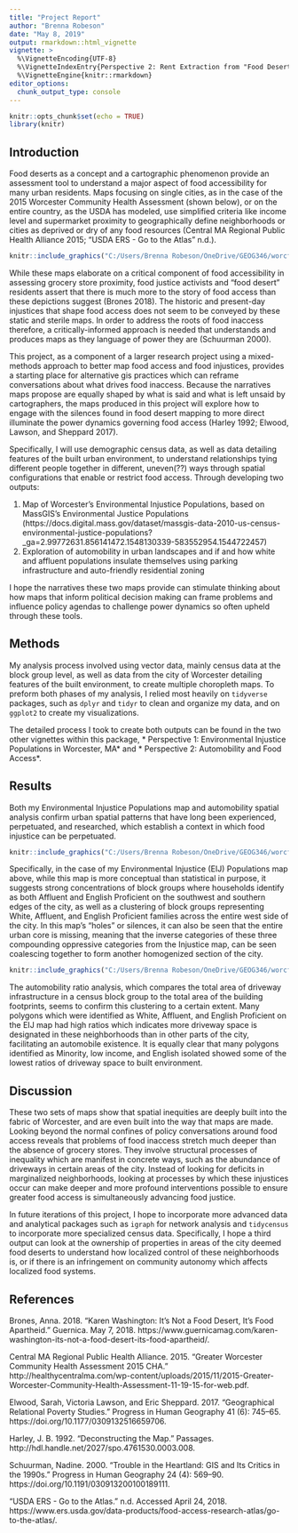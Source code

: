 ```yaml
---
title: "Project Report"
author: "Brenna Robeson"
date: "May 8, 2019"
output: rmarkdown::html_vignette
vignette: >
  %\VignetteEncoding{UTF-8}
  %\VignetteIndexEntry{Perspective 2: Rent Extraction from "Food Deserts"}
  %\VignetteEngine{knitr::rmarkdown}
editor_options: 
  chunk_output_type: console
---
```


```r
knitr::opts_chunk$set(echo = TRUE)
library(knitr)
```

## Introduction

Food deserts as a concept and a cartographic phenomenon provide an assessment tool to understand a major aspect of food accessibility for many urban residents. Maps focusing on single cities, as in the case of the 2015 Worcester Community Health Assessment (shown below), or on the entire country, as the USDA has modeled, use simplified criteria like income level and supermarket proximity to geographically define neighborhoods or cities as deprived or dry of any food resources (Central MA Regional Public Health Alliance 2015; “USDA ERS - Go to the Atlas” n.d.). 

```r
knitr::include_graphics("C:/Users/Brenna Robeson/OneDrive/GEOG346/worcfoodaccess/figures/USDA_FDMap.png")
```

While these maps elaborate on a critical component of food accessibility in assessing grocery store proximity, food justice activists and “food desert” residents assert that there is much more to the story of food access than these depictions suggest (Brones 2018). The historic and present-day injustices that shape food access does not seem to be conveyed by these static and sterile maps. In order to address the roots of food inaccess therefore, a critically-informed approach is needed that understands and produces maps as they language of power they are (Schuurman 2000).

This project, as a component of a larger research project using a mixed-methods approach to better map food access and food injustices, provides a starting place for alternative gis practices which can reframe conversations about what drives food inaccess. Because the narratives maps propose are equally shaped by what is said and what is left unsaid by cartographers, the maps produced in this project will explore how to engage with the silences found in food desert mapping to more direct illuminate the power dynamics governing food access (Harley 1992; Elwood, Lawson, and Sheppard 2017). 

Specifically, I will use demographic census data, as well as data detailing features of the built urban environment, to understand relationships tying different people together in different, uneven(??) ways through spatial configurations that enable or restrict food access. Through developing two outputs:

1.  Map of Worcester’s Environmental Injustice Populations, based on MassGIS’s Environmental Justice Populations (https://docs.digital.mass.gov/dataset/massgis-data-2010-us-census-environmental-justice-populations?_ga=2.99772631.856141472.1548130339-583552954.1544722457)
2.  Exploration of automobility in urban landscapes and if and how white and affluent populations insulate themselves using parking infrastructure and auto-friendly residential zoning

I hope the narratives these two maps provide can stimulate thinking about how maps that inform political decision making can frame problems and influence policy agendas to challenge power dynamics so often upheld through these tools.


## Methods

My analysis process involved using vector data, mainly census data at the block group level, as well as data from the city of Worcester detailing features of the built environment, to create multiple choropleth maps. To preform both phases of my analysis, I relied most heavily on `tidyverse` packages, such as `dplyr` and `tidyr` to clean and organize my data, and on `ggplot2` to create my visualizations.

The detailed process I took to create both outputs can be found in the two other vignettes within this package, * Perspective 1: Environmental Injustice Populations in Worcester, MA* and * Perspective 2: Automobility and Food Access*.



## Results

Both my Environmental Injustice Populations map and automobility spatial analysis confirm urban spatial patterns that have long been experienced, perpetuated, and researched, which establish a context in which food injustice can be perpetuated. 

```r
knitr::include_graphics("C:/Users/Brenna Robeson/OneDrive/GEOG346/worcfoodaccess/figures/eijpop_plot.png")
```

Specifically, in the case of my Environmental Injustice (EIJ) Populations map above, while this map is more conceptual than statistical in purpose, it suggests strong concentrations of block groups where households identify as both Affluent and English Proficient on the southwest and southern edges of the city, as well as a clustering of block groups representing White, Affluent, and English Proficient families across the entire west side of the city. In this map’s “holes” or silences, it can also be seen that the entire urban core is missing, meaning that the inverse categories of these three compounding oppressive categories from the Injustice map, can be seen coalescing together to form another homogenized section of the city.

```r
knitr::include_graphics("C:/Users/Brenna Robeson/OneDrive/GEOG346/worcfoodaccess/figures/automob_plot.png")
```

The automobility ratio analysis, which compares the total area of driveway infrastructure in a census block group to the total area of the building footprints, seems to confirm this clustering to a certain extent. Many polygons which were identified as White, Affluent, and English Proficient on the EIJ map had high ratios which indicates more driveway space is designated in these neighborhoods than in other parts of the city, facilitating an automobile existence. It is equally clear that many polygons identified as Minority, low income, and English isolated showed some of the lowest ratios of driveway space to built environment.

## Discussion

These two sets of maps show that spatial inequities are deeply built into the fabric of Worcester, and are even built into the way that maps are made. Looking beyond the normal confines of policy conversations around food access reveals that problems of food inaccess stretch much deeper than the absence of grocery stores. They involve structural processes of inequality which are manifest in concrete ways, such as the abundance of driveways in certain areas of the city. Instead of looking for deficits in marginalized neighborhoods, looking at processes by which these injustices occur can make deeper and more profound interventions possible to ensure greater food access is simultaneously advancing food justice.

In future iterations of this project, I hope to incorporate more advanced data and analytical packages such as `igraph` for network analysis and `tidycensus` to incorporate more specialized census data. Specifically, I hope a third output can look at the ownership of properties in areas of the city deemed food deserts to understand how localized control of these neighborhoods is, or if there is an infringement on community autonomy which affects localized food systems.


## References

Brones, Anna. 2018. “Karen Washington: It’s Not a Food Desert, It’s Food Apartheid.” Guernica. May 7, 2018. https://www.guernicamag.com/karen-washington-its-not-a-food-desert-its-food-apartheid/.

Central MA Regional Public Health Alliance. 2015. “Greater Worcester Community Health Assessment 2015 CHA.” http://healthycentralma.com/wp-content/uploads/2015/11/2015-Greater-Worcester-Community-Health-Assessment-11-19-15-for-web.pdf.

Elwood, Sarah, Victoria Lawson, and Eric Sheppard. 2017. “Geographical Relational Poverty Studies.” Progress in Human Geography 41 (6): 745–65. https://doi.org/10.1177/0309132516659706.

Harley, J. B. 1992. “Deconstructing the Map.” Passages. http://hdl.handle.net/2027/spo.4761530.0003.008.

Schuurman, Nadine. 2000. “Trouble in the Heartland: GIS and Its Critics in the 1990s.” Progress in Human Geography 24 (4): 569–90. https://doi.org/10.1191/030913200100189111.

“USDA ERS - Go to the Atlas.” n.d. Accessed April 24, 2018. https://www.ers.usda.gov/data-products/food-access-research-atlas/go-to-the-atlas/.







